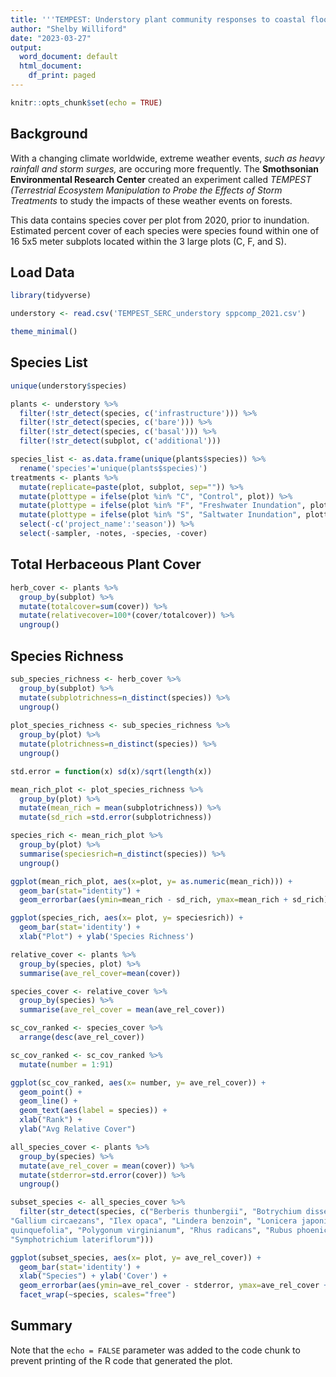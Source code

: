 ```yaml
---
title: '''TEMPEST: Understory plant community responses to coastal flooding'' 2'
author: "Shelby Williford"
date: "2023-03-27"
output:
  word_document: default
  html_document:
    df_print: paged
---
```


```r
knitr::opts_chunk$set(echo = TRUE)
```

## Background

With a changing climate worldwide, extreme weather events, *such as heavy rainfall and storm surges,* are occuring more frequently. The **Smothsonian Environmental Research Center** created an experiment called *TEMPEST (Terrestrial Ecosystem Manipulation to Probe the Effects of Storm Treatments* to study the impacts of these weather events on forests. 

This data contains species cover per plot from 2020, prior to inundation. Estimated percent cover of each species were species found within one of 16 5x5 meter subplots located within the 3 large plots (C, F, and S).

## Load Data 

```r
library(tidyverse)

understory <- read.csv('TEMPEST_SERC_understory sppcomp_2021.csv')

theme_minimal()
```

## Species List

```r
unique(understory$species)

plants <- understory %>% 
  filter(!str_detect(species, c('infrastructure'))) %>% 
  filter(!str_detect(species, c('bare'))) %>% 
  filter(!str_detect(species, c('basal'))) %>% 
  filter(!str_detect(subplot, c('additional')))

species_list <- as.data.frame(unique(plants$species)) %>%
  rename('species'='unique(plants$species)')                              
treatments <- plants %>% 
  mutate(replicate=paste(plot, subplot, sep="")) %>% 
  mutate(plottype = ifelse(plot %in% "C", "Control", plot)) %>% 
  mutate(plottype = ifelse(plot %in% "F", "Freshwater Inundation", plottype)) %>% 
  mutate(plottype = ifelse(plot %in% "S", "Saltwater Inundation", plottype)) %>% 
  select(-c('project_name':'season')) %>% 
  select(-sampler, -notes, -species, -cover) 
```

## Total Herbaceous Plant Cover

``` r
herb_cover <- plants %>% 
  group_by(subplot) %>% 
  mutate(totalcover=sum(cover)) %>% 
  mutate(relativecover=100*(cover/totalcover)) %>% 
  ungroup()
```

## Species Richness

``` r
sub_species_richness <- herb_cover %>%
  group_by(subplot) %>%
  mutate(subplotrichness=n_distinct(species)) %>% 
  ungroup()
             
plot_species_richness <- sub_species_richness %>%
  group_by(plot) %>%
  mutate(plotrichness=n_distinct(species)) %>% 
  ungroup()      

std.error = function(x) sd(x)/sqrt(length(x))

mean_rich_plot <- plot_species_richness %>% 
  group_by(plot) %>% 
  mutate(mean_rich = mean(subplotrichness)) %>% 
  mutate(sd_rich =std.error(subplotrichness))

species_rich <- mean_rich_plot %>% 
  group_by(plot) %>% 
  summarise(speciesrich=n_distinct(species)) %>% 
  ungroup()

ggplot(mean_rich_plot, aes(x=plot, y= as.numeric(mean_rich))) +
  geom_bar(stat="identity") +
  geom_errorbar(aes(ymin=mean_rich - sd_rich, ymax=mean_rich + sd_rich)) + ylim(0,50) + xlab('Plot') + ylab('Mean Species Richness')

ggplot(species_rich, aes(x= plot, y= speciesrich)) +
  geom_bar(stat='identity') +
  xlab("Plot") + ylab('Species Richness')

relative_cover <- plants %>% 
  group_by(species, plot) %>% 
  summarise(ave_rel_cover=mean(cover))

species_cover <- relative_cover %>% 
  group_by(species) %>% 
  summarise(ave_rel_cover = mean(ave_rel_cover))

sc_cov_ranked <- species_cover %>% 
  arrange(desc(ave_rel_cover))

sc_cov_ranked <- sc_cov_ranked %>% 
  mutate(number = 1:91)

ggplot(sc_cov_ranked, aes(x= number, y= ave_rel_cover)) +
  geom_point() +
  geom_line() +
  geom_text(aes(label = species)) +
  xlab("Rank") + 
  ylab("Avg Relative Cover")

all_species_cover <- plants %>% 
  group_by(species) %>% 
  mutate(ave_rel_cover = mean(cover)) %>% 
  mutate(stderror=std.error(cover)) %>% 
  ungroup()  

subset_species <- all_species_cover %>% 
  filter(str_detect(species, c("Berberis thunbergii", "Botrychium dissectum", "Carex sp", "Elaeagnus umbellata", "Epifagus virginiana", 
"Gallium circaezans", "Ilex opaca", "Lindera benzoin", "Lonicera japonica", "Mitchella repens", "Parthenocissus 
quinquefolia", "Polygonum virginianum", "Rhus radicans", "Rubus phoenicolasius", "Sceptridium biternatum", 
"Symphotrichium lateriflorum")))

ggplot(subset_species, aes(x= plot, y= ave_rel_cover)) +
  geom_bar(stat='identity') +
  xlab("Species") + ylab('Cover') +
  geom_errorbar(aes(ymin=ave_rel_cover - stderror, ymax=ave_rel_cover + stderror)) +
  facet_wrap(~species, scales="free")
```

## Summary



Note that the `echo = FALSE` parameter was added to the code chunk to prevent printing of the R code that generated the plot.
